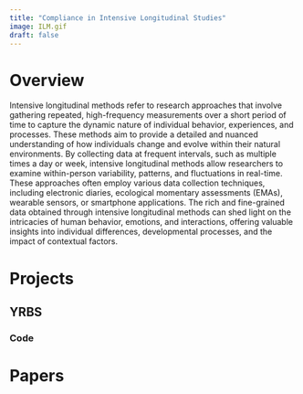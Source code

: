 ```yaml
---
title: "Compliance in Intensive Longitudinal Studies"
image: ILM.gif
draft: false
---
```


# Overview

Intensive longitudinal methods refer to research approaches that involve gathering repeated, high-frequency measurements over a short period of time to capture the dynamic nature of individual behavior, experiences, and processes. These methods aim to provide a detailed and nuanced understanding of how individuals change and evolve within their natural environments. By collecting data at frequent intervals, such as multiple times a day or week, intensive longitudinal methods allow researchers to examine within-person variability, patterns, and fluctuations in real-time. These approaches often employ various data collection techniques, including electronic diaries, ecological momentary assessments (EMAs), wearable sensors, or smartphone applications. The rich and fine-grained data obtained through intensive longitudinal methods can shed light on the intricacies of human behavior, emotions, and interactions, offering valuable insights into individual differences, developmental processes, and the impact of contextual factors.

# Projects

## YRBS

### Code

# Papers
